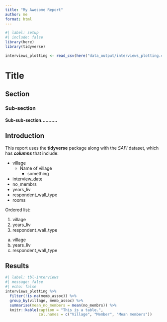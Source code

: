 ```yaml
---
title: "My Awesome Report"
author: me
format: html
---
```


```r
#| label: setup
#| include: false
library(here)
library(tidyverse)

interviews_plotting <- read_csv(here("data_output/interviews_plotting.csv"))
```


# Title
## Section
### Sub-section
#### Sub-sub-section...........

## Introduction

This report uses the **tidyverse** package along with the *SAFI*
dataset, which has ***columns*** that include:

- village
  + Name of village
    * something
- interview_date
- no_membrs
- years_liv
- respondent_wall_type
- rooms

Ordered list:

1. village
2. years_liv
3. respondent_wall_type

a. village
b. years_liv
c. respondent_wall_type


## Results

```r
#| label: tbl-interviews
#| message: false
#| echo: false
interviews_plotting %>% 
  filter(!is.na(memb_assoc)) %>% 
  group_by(village, memb_assoc) %>% 
  summarise(mean_no_members = mean(no_membrs)) %>% 
  knitr::kable(caption = "This is a table.",
               col.names = c("Village", "Member", "Mean members"))
```





